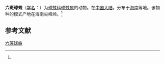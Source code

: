 {{Speciesbox
| name = 六斑球蛛
| status = 
| status_system = 
| image = 
| genus = Theridion
| species = seximaculatum
| authority = (Zhu, 1998)<ref name='id13132'>{{cite web| url =http://www.bioinfo.cn/db05/BjdwSpecies.php?action=view&id=13132| title =六斑球蛛| work =《中国动物物种编目数据库》| publisher =中国科学院微生物研究所| author =中国科学院动物研究所| accessdate =2009-04-28| deadurl =yes| archiveurl =https://web.archive.org/web/20160305040932/http://www.bioinfo.cn/db05/BjdwSpecies.php?action=view&id=13132| archivedate =2016-03-05}}</ref>
}}

'''六斑球蛛'''（[[学名|学名]]：{{lang|la|''Theridion seximaculatum''}}）为[[球蛛科|球蛛科]][[球蛛属|球蛛属]]的动物。在[[中国大陆|中国大陆]]，分布于[[海南|海南]]等地。该物种的模式产地在海南尖峰岭。<ref name='id13132'/>

== 参考文献 ==
{{reflist}}

{{Wikispecies|Theridion seximaculatum}}
{{Taxonbar|from=Q1872914}}

[[Category:球蛛属|六斑球蛛]]


{{蜘蛛小作品}}
